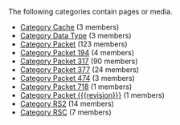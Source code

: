<!-- DO NOT EDIT THIS FILE, CODE AUTOMATICALLY GENERATED BY category.sh -->
The following categories contain pages or media.
* [[Category Cache]] (3 members)
* [[Category Data Type]] (3 members)
* [[Category Packet]] (123 members)
* [[Category Packet 194]] (4 members)
* [[Category Packet 317]] (90 members)
* [[Category Packet 377]] (24 members)
* [[Category Packet 474]] (3 members)
* [[Category Packet 718]] (1 members)
* [[Category Packet {{{revision}}}]] (1 members)
* [[Category RS2]] (14 members)
* [[Category RSC]] (7 members)
